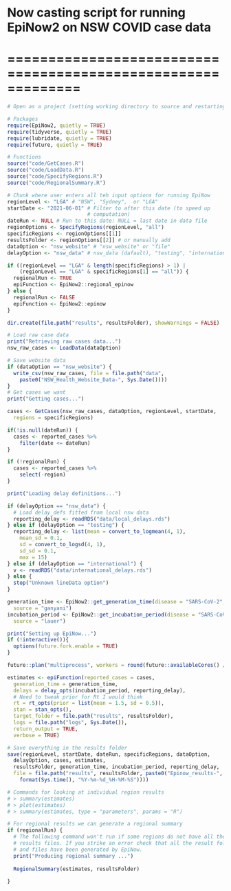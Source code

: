 # Now casting script for running EpiNow2 on NSW COVID case data
# =============================================================

```r
# Open as a project (setting working directory to source and restarting R)

# Packages
require(EpiNow2, quietly = TRUE)
require(tidyverse, quietly = TRUE)
require(lubridate, quietly = TRUE)
require(future, quietly = TRUE)

# Functions 
source("code/GetCases.R")
source("code/LoadData.R")
source("code/SpecifyRegions.R")
source("code/RegionalSummary.R")
```

```r
# Chunk where user enters all teh input options for running EpiNow
regionLevel <- "LGA" # "NSW", "Sydney",  or "LGA"
startDate <- "2021-06-01" # Filter to after this date (to speed up 
                          # computation)
dateRun <- NULL # Run to this date: NULL = last date in data file
regionOptions <- SpecifyRegions(regionLevel, "all") 
specificRegions <- regionOptions[[1]]
resultsFolder <- regionOptions[[2]] # or manually add
dataOption <- "nsw_website" # "nsw_website" or "file"
delayOption <- "nsw_data" # nsw_data (dafault), "testing", "international"
```

```r
if ((regionLevel == "LGA" & length(specificRegions) > 1) |
    (regionLevel == "LGA" & specificRegions[1] == "all")) {
  regionalRun <- TRUE
  epiFunction <- EpiNow2::regional_epinow
} else {
  regionalRun <- FALSE
  epiFunction <- EpiNow2::epinow
}

dir.create(file.path("results", resultsFolder), showWarnings = FALSE)
```

```r
# Load raw case data 
print("Retrieving raw cases data...")
nsw_raw_cases <- LoadData(dataOption)

# Save website data
if (dataOption == "nsw_website") {
  write_csv(nsw_raw_cases, file = file.path("data", 
    paste0("NSW_Health_Website_Data-", Sys.Date())))
}
# Get cases we want 
print("Getting cases...")

cases <- GetCases(nsw_raw_cases, dataOption, regionLevel, startDate, 
  regions = specificRegions) 

if(!is.null(dateRun)) {
  cases <- reported_cases %>% 
    filter(date <= dateRun)
}

if (!regionalRun) {
  cases <- reported_cases %>%
    select(-region)
}
```

```r
print("Loading delay definitions...")

if (delayOption == "nsw_data") {
  # Load delay_defs fitted from local nsw data
  reporting_delay <- readRDS("data/local_delays.rds")
} else if (delayOption == "testing") {
  reporting_delay <- list(mean = convert_to_logmean(4, 1),
    mean_sd = 0.1,
    sd = convert_to_logsd(4, 1),
    sd_sd = 0.1,
    max = 15)
} else if (delayOption == "international") {
  v <- readRDS("data/international_delays.rds")
} else {
  stop("Unknown lineData option")
}

generation_time <- EpiNow2::get_generation_time(disease = "SARS-CoV-2", 
  source = "ganyani")
incubation_period <- EpiNow2::get_incubation_period(disease = "SARS-CoV-2", 
  source = "lauer")
```

```r
print("Setting up EpiNow...")
if (!interactive()){
  options(future.fork.enable = TRUE)
}

future::plan("multiprocess", workers = round(future::availableCores() / 2))
```

```r
estimates <- epiFunction(reported_cases = cases, 
  generation_time = generation_time,
  delays = delay_opts(incubation_period, reporting_delay),
  # Need to tweak prior for Rt I would think
  rt = rt_opts(prior = list(mean = 1.5, sd = 0.5)),
  stan = stan_opts(),
  target_folder = file.path("results", resultsFolder),
  logs = file.path("logs", Sys.Date()),
  return_output = TRUE, 
  verbose = TRUE)

# Save everything in the results folder
save(regionLevel, startDate, dateRun, specificRegions, dataOption, 
  delayOption, cases, estimates,
  resultsFolder, generation_time, incubation_period, reporting_delay,
  file = file.path("results", resultsFolder, paste0("Epinow_results-", 
    format(Sys.time(), "%Y-%m-%d_%H-%M-%S"))))
```

```r
# Commands for looking at individual region results
# > summary(estimates)
# > plot(estimates)
# > summary(estimates, type = "parameters", params = "R")

# For regional results we can generate a regional summary
if (regionalRun) {
  # The following command won't run if some regions do not have all the 
  # results files. If you strike an error check that all the result folders 
  # and files have been generated by EpiNow. 
  print("Producing regional summary ...")
  
  RegionalSummary(estimates, resultsFolder)
  
}

```

